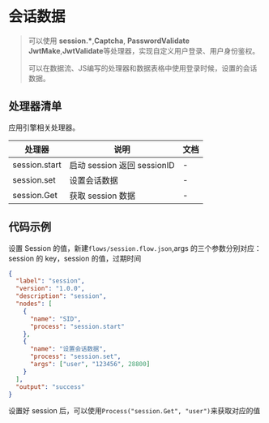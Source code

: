 # 会话数据

<blockquote>
  <p>
    可以使用 <strong>session.*</strong>,<strong>Captcha</strong>,
    <strong>PasswordValidate</strong>
    <strong>JwtMake</strong>,<strong>JwtValidate</strong>等处理器，实现自定义用户登录、用户身份鉴权。
  </p>
  <p>可以在数据流、JS编写的处理器和数据表格中使用登录时候，设置的会话数据。</p>
</blockquote>

## 处理器清单

应用引擎相关处理器。

| 处理器        | 说明                        | 文档 |
| ------------- | --------------------------- | ---- |
| session.start | 启动 session 返回 sessionID | -    |
| session.set   | 设置会话数据                | -    |
| session.Get   | 获取 session 数据           | -    |

## 代码示例

设置 Session 的值，新建`flows/session.flow.json`,args 的三个参数分别对应：session 的 key，session 的值，过期时间

```json
{
  "label": "session",
  "version": "1.0.0",
  "description": "session",
  "nodes": [
    {
      "name": "SID",
      "process": "session.start"
    },
    {
      "name": "设置会话数据",
      "process": "session.set",
      "args": ["user", "123456", 28800]
    }
  ],
  "output": "success"
}
```

设置好 session 后，可以使用`Process("session.Get", "user")`来获取对应的值

<Div style={{ display: "flex", justifyContent: "space-between" }}>
  <Link type="prev" title="文件操作" link="参考手册/处理器/文件操作"></Link>
  <Link type="next" title="加密解密" link="参考手册/处理器/加密解密"></Link>
</Div>
